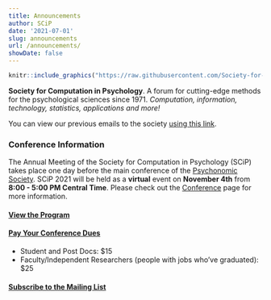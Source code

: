 ```yaml
---
title: Announcements
author: SCiP
date: '2021-07-01'
slug: announcements
url: /announcements/
showDate: false
---
```


```r
knitr::include_graphics("https://raw.githubusercontent.com/Society-for-Computation-in-Psychology/Society-for-Computation-in-Psychology.github.io/02e9bfbebdae8af64bed074c48e5517e21f0a921/files/imgs/scip_logo-2020a.png")
```

**Society for Computation in Psychology**. A forum for cutting-edge methods for the psychological sciences since 1971. *Computation, information, technology, statistics, applications and more!*

You can view our previous emails to the society [using this link](/emails/). 

### Conference Information

The Annual Meeting of the Society for Computation in Psychology (SCiP) takes place one day before the main conference of the [Psychonomic Society](https://www.psychonomic.org/). SCiP 2021 will be held as a **virtual** event on **November 4th** from **8:00 - 5:00 PM Central Time**. Please check out the [Conference](/conference/) page for more information. 

#### [View the Program](https://docs.google.com/document/d/1NSReHO97ClcSTgthCA58Y5BtauM8i0VPFAzgpnNsUGw/edit?usp=sharing) 

#### [Pay Your Conference Dues](https://www.paypal.com/donate?hosted_button_id=D4PN39CWFS4NE)

- Student and Post Docs: $15
- Faculty/Independent Researchers (people with jobs who’ve graduated): $25 

#### [Subscribe to the Mailing List](https://mailchi.mp/4df6e290ffee/ub0p519mz8)